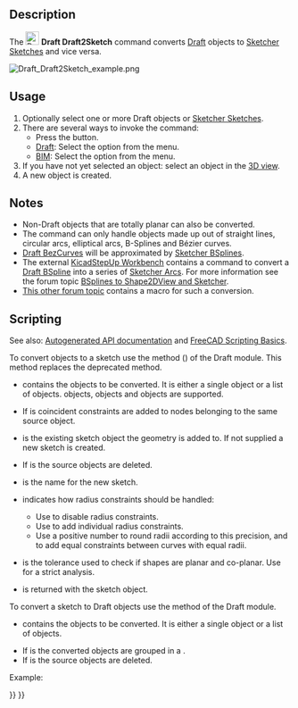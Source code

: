 <languages/>
<translate>

<!--T:16-->
{{Docnav
|[[Draft_WireToBSpline|WireToBSpline]]
|[[Draft_Slope|Slope]]
|[[Draft_Workbench|Draft]]
|IconL=Draft_WireToBSpline.svg
|IconR=Draft_Slope.svg
|IconC=Workbench_Draft.svg
}}

<!--T:1-->
{{GuiCommand
|Name=Draft Draft2Sketch
|MenuLocation=Modification → Draft to sketch<br>Modify → Draft to sketch
|Workbenches=[[Draft_Workbench|Draft]], [[BIM_Workbench|BIM]]
}}

==Description== <!--T:21--> 

<!--T:2-->
The [[Image:Draft_Draft2Sketch.svg|24px]] '''Draft Draft2Sketch''' command converts [[Draft_Workbench|Draft]] objects to [[Sketcher_NewSketch|Sketcher Sketches]] and vice versa.

</translate>
[[Image:Draft_Draft2Sketch_example.png]]
<translate>
<!--T:3-->
{{Caption|Converting Draft objects to Sketcher Sketches}}

==Usage== <!--T:22--> 

<!--T:4-->
# Optionally select one or more Draft objects or [[Sketcher_NewSketch|Sketcher Sketches]].
# There are several ways to invoke the command:
#* Press the {{Button|[[Image:Draft_Draft2Sketch.svg|16px]] [[Draft_Draft2Sketch|Draft to sketch]]}} button.
#* [[Draft_Workbench|Draft]]: Select the {{MenuCommand|Modification → [[Image:Draft_Draft2Sketch.svg|16px]] Draft to sketch}} option from the menu.
#* [[BIM_Workbench|BIM]]: Select the {{MenuCommand|Modify → [[Image:Draft_Draft2Sketch.svg|16px]] Draft to sketch}} option from the menu.
# If you have not yet selected an object: select an object in the [[3D_view|3D view]].
# A new object is created.

==Notes== <!--T:25-->

<!--T:10-->
* Non-Draft objects that are totally planar can also be converted.
* The command can only handle objects made up out of straight lines, circular arcs, elliptical arcs, B-Splines and Bézier curves.
* [[Draft_BezCurve|Draft BezCurves]] will be approximated by [[Sketcher_CreateBSpline|Sketcher BSplines]].
* The external [[KicadStepUp_Workbench|KicadStepUp Workbench]] contains a command to convert a [[Draft_BSpline|Draft BSpline]] into a series of [[Sketcher_CreateArc|Sketcher Arcs]]. For more information see the forum topic [https://forum.freecadweb.org/viewtopic.php?f=9&t=25082 BSplines to Shape2DView and Sketcher].
* [https://forum.freecadweb.org/viewtopic.php?f=3&t=58781#p505207 This other forum topic] contains a macro for such a conversion.

==Scripting== <!--T:24-->

<!--T:8-->
See also: [https://freecad.github.io/SourceDoc/ Autogenerated API documentation] and [[FreeCAD Scripting Basics|FreeCAD Scripting Basics]].

<!--T:19-->
To convert objects to a sketch use the {{incode|make_sketch}} method ({{Version|0.19}}) of the Draft module. This method replaces the deprecated {{incode|makeSketch}} method.

</translate>
{{Code|code=
sketch = make_sketch(objects_list, autoconstraints=False, addTo=None, delete=False, name="Sketch", radiusPrecision=-1, tol=1e-3)
}}
<translate>

<!--T:26-->
* {{incode|objects_list}} contains the objects to be converted. It is either a single object or a list of objects. {{incode|Draft}} objects, {{incode|Part::Feature}} objects and {{incode|Part.Shape}} objects are supported.
* If {{incode|autoconstraints}} is {{incode|True}} coincident constraints are added to nodes belonging to the same source object.
* {{incode|addTo}} is the existing sketch object the geometry is added to. If not supplied a new sketch is created.
* If {{incode|delete}} is {{incode|True}} the source objects are deleted.
* {{incode|name}} is the name for the new sketch.
* {{incode|radiusPrecision}} indicates how radius constraints should be handled:
** Use {{incode|-1}} to disable radius constraints.
** Use {{incode|0}} to add individual radius constraints.
** Use a positive number to round radii according to this precision, and to add equal constraints between curves with equal radii.
* {{incode|tol}} is the tolerance used to check if shapes are planar and co-planar. Use {{incode|-1}} for a strict analysis.
* {{incode|sketch}} is returned with the sketch object.

<!--T:20-->
To convert a sketch to Draft objects use the {{incode|draftify}} method of the Draft module.

</translate>
{{Code|code=
draftify(objectslist, makeblock=False, delete=True)
}}
<translate>

<!--T:27-->
* {{incode|objectslist}} contains the objects to be converted. It is either a single object or a list of objects.
* If {{incode|makeblock}} is {{incode|True}} the converted objects are grouped in a {{incode|Part::Part2DObject}}.
* If {{incode|delete}} is {{incode|True}} the source objects are deleted.

<!--T:28-->
Example:

</translate>
{{Code|code=
import FreeCAD as App
import Draft

doc = App.newDocument()

rectangle = Draft.make_rectangle(2000, 1000)
circle = Draft.make_circle(500)
doc.recompute()

sketch_from_draft = Draft.make_sketch([rectangle, circle], autoconstraints=True, delete=False, radiusPrecision=0)
doc.recompute()

draft_from_sketch = Draft.draftify(sketch_from_draft, delete=False)
doc.recompute()
}}
<translate>


<!--T:15-->
{{Docnav
|[[Draft_WireToBSpline|WireToBSpline]]
|[[Draft_Slope|Slope]]
|[[Draft_Workbench|Draft]]
|IconL=Draft_WireToBSpline.svg
|IconR=Draft_Slope.svg
|IconC=Workbench_Draft.svg
}}

</translate>
{{Draft Tools navi{{#translation:}}}}
{{Userdocnavi{{#translation:}}}}